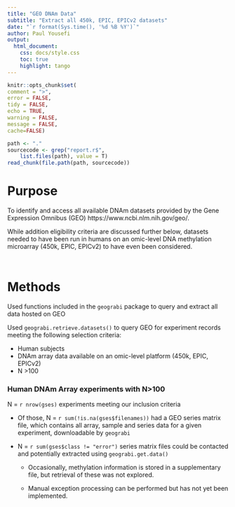 ```yaml
---
title: "GEO DNAm Data"
subtitle: "Extract all 450k, EPIC, EPICv2 datasets"
date: "`r format(Sys.time(), '%d %B %Y')`"
author: Paul Yousefi
output:
  html_document:
    css: docs/style.css
    toc: true
    highlight: tango
---
```


```r
knitr::opts_chunk$set(
comment = ">",
error = FALSE,
tidy = FALSE,
echo = TRUE, 
warning = FALSE, 
message = FALSE,
cache=FALSE)
```

```r
path <- "."
sourcecode <- grep("report.r$", 
	list.files(path), value = T)
read_chunk(file.path(path, sourcecode))
```

# Purpose

To identify and access all available DNAm datasets provided by the Gene Expression Omnibus (GEO) https://www.ncbi.nlm.nih.gov/geo/.  

While addition eligibility criteria are discussed further below, datasets needed to have been run in humans on an omic-level DNA methylation microarray (450k, EPIC, EPICv2) to have even been considered. 

```r
```

```r
```


# Methods

Used functions included in the `geograbi` package to query and extract all data hosted on GEO

Used `geograbi.retrieve.datasets()` to query GEO for experiment records meeting the following selection criteria:

* Human subjects
* DNAm array data available on an omic-level platform (450k, EPIC, EPICv2)
* N >100

### Human DNAm Array experiments with N>100

N = `r nrow(gses)` experiments meeting our inclusion criteria

* Of those, N = `r sum(!is.na(gses$filenames))` had a GEO series matrix file, which contains all array, sample and series data for a given experiment, downloadable by `geograbi`

* N = `r sum(gses$class != "error")` series matrix files could be contacted and potentially extracted using `geograbi.get.data()`

	* Occasionally, methylation information is stored in a supplementary file, but retrieval of these was not explored. 
	
	* Manual exception processing can be performed but has not yet been implemented.

